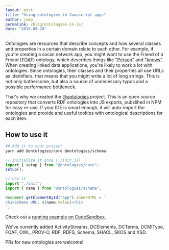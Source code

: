 ```yaml
---
layout: post
title: "Using ontologies in Javascript apps"
author: joep
permalink: /blog/ontologies-in-js/
date: "2019-09-20"
---
```


Ontologies are resources that describe concepts and how several classes and properties in a certain domain relate to each other.
For example, if you're creating a social network app, you might want to use the Friend of a Friend ([FOAF](http://xmlns.com/foaf/spec/)) ontology, which describes things like ["Person"](http://xmlns.com/foaf/spec/#term_Person) and ["knows"](http://xmlns.com/foaf/spec/#term_knows).
When creating linked data applications, you're likely to work a lot with ontologies.
Since ontologies, their classes and their properties all use URLs as identifiers, that means that you might write a lot of long strings.
This is not only bothersome, but also a source of unnecessary typos and a possible performance bottleneck.

That's why we created the [@ontologies](https://github.com/ontola/ontologies) project.
This is an open source repository that converts RDF ontologies into JS exports, pubslihed in NPM for easy re-use.
If your IDE is smart enough, it will auto-import the ontologies and provide and useful tooltips with ontological descriptions for each item.

## How to use it

```sh
## Add it to your project
yarn add @ontologies/core @ontologies/schema
```

```js
// Initialize it once (./init.js)
import { setup } from "@ontologies/core";
setup();
```

```js
// Use it
import "./init";
import { name } from "@ontologies/schema";

document.getElementById("app").innerHTML = `
<h1>Schema URL: ${name.value}</h1>
`;
```

Check out a [running example on CodeSandbox](https://codesandbox.io/s/ontologies-41zgg).

We've currently added ActivityStreams, DCElements, DCTerms, DCMIType, FOAF, OWL, PROV-O, RDF, RDFS, Schema, SHACL, SKOS and XSD.

PRs for new ontologies are welcome!
